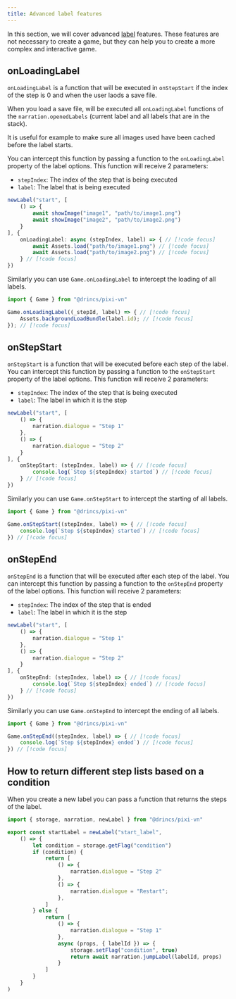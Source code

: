 ```yaml
---
title: Advanced label features
---
```


In this section, we will cover advanced [label](/start/labels.md) features. These features are not necessary to create a game, but they can help you to create a more complex and interactive game.

## onLoadingLabel

`onLoadingLabel` is a function that will be executed in `onStepStart` if the index of the step is 0 and when the user laods a save file.

When you load a save file, will be executed all `onLoadingLabel` functions of the `narration.openedLabels` (current label and all labels that are in the stack).

It is useful for example to make sure all images used have been cached before the label starts.

You can intercept this function by passing a function to the `onLoadingLabel` property of the label options. This function will receive 2 parameters:

* `stepIndex`: The index of the step that is being executed
* `label`: The label that is being executed

```ts
newLabel("start", [
    () => {
        await showImage("image1", "path/to/image1.png")
        await showImage("image2", "path/to/image2.png")
    }
], {
    onLoadingLabel: async (stepIndex, label) => { // [!code focus]
        await Assets.load("path/to/image1.png") // [!code focus]
        await Assets.load("path/to/image2.png") // [!code focus]
    } // [!code focus]
})
```

Similarly you can use `Game.onLoadingLabel` to intercept the loading of all labels.

```ts
import { Game } from "@drincs/pixi-vn"

Game.onLoadingLabel((_stepId, label) => { // [!code focus]
    Assets.backgroundLoadBundle(label.id); // [!code focus]
}); // [!code focus]
```

## onStepStart

`onStepStart` is a function that will be executed before each step of the label. You can intercept this function by passing a function to the `onStepStart` property of the label options. This function will receive 2 parameters:

* `stepIndex`: The index of the step that is being executed
* `label`: The label in which it is the step

```ts
newLabel("start", [
    () => {
        narration.dialogue = "Step 1"
    },
    () => {
        narration.dialogue = "Step 2"
    }
], {
    onStepStart: (stepIndex, label) => { // [!code focus]
        console.log(`Step ${stepIndex} started`) // [!code focus]
    } // [!code focus]
})
```

Similarly you can use `Game.onStepStart` to intercept the starting of all labels.

```ts
import { Game } from "@drincs/pixi-vn"

Game.onStepStart((stepIndex, label) => { // [!code focus]
    console.log(`Step ${stepIndex} started`) // [!code focus]
}) // [!code focus]
```

## onStepEnd

`onStepEnd` is a function that will be executed after each step of the label. You can intercept this function by passing a function to the `onStepEnd` property of the label options. This function will receive 2 parameters:

* `stepIndex`: The index of the step that is ended
* `label`: The label in which it is the step

```ts
newLabel("start", [
    () => {
        narration.dialogue = "Step 1"
    },
    () => {
        narration.dialogue = "Step 2"
    }
], {
    onStepEnd: (stepIndex, label) => { // [!code focus]
        console.log(`Step ${stepIndex} ended`) // [!code focus]
    } // [!code focus]
})
```

Similarly you can use `Game.onStepEnd` to intercept the ending of all labels.

```ts
import { Game } from "@drincs/pixi-vn"

Game.onStepEnd((stepIndex, label) => { // [!code focus]
    console.log(`Step ${stepIndex} ended`) // [!code focus]
}) // [!code focus]
```

## How to return different step lists based on a condition

When you create a new label you can pass a function that returns the steps of the label.

```ts title="labels/startLabel.ts"
import { storage, narration, newLabel } from "@drincs/pixi-vn"

export const startLabel = newLabel("start_label",
    () => {
        let condition = storage.getFlag("condition")
        if (condition) {
            return [
                () => {
                    narration.dialogue = "Step 2"
                },
                () => {
                    narration.dialogue = "Restart";
                },
            ]
        } else {
            return [
                () => {
                    narration.dialogue = "Step 1"
                },
                async (props, { labelId }) => {
                    storage.setFlag("condition", true)
                    return await narration.jumpLabel(labelId, props)
                }
            ]
        }
    }
)
```

<Sandbox
  template="mzw5n2"
  entry="/src/labels/startLabel.ts"
/>
